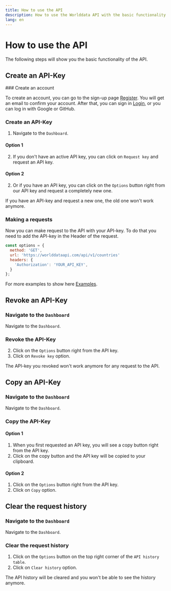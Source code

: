 ```yaml
---
title: How to use the API
description: How to use the Worlddata API with the basic functionality.
lang: en
---
```


# How to use the API

The following steps will show you the basic functionality of the API.

## Create an API-Key

<Steps>
### Create an account

To create an account, you can go to the sign-up page [Register](/register). You will get an email to confirm your account.
After that, you can sign in [Login](/login), or you can log in with Google or GitHub.

### Create an API-Key

1. Navigate to the `Dashboard`.

#### Option 1

2.  If you don't have an active API key, you can click on `Request key` and request an API key.

#### Option 2

2. Or if you have an API key, you can click on the `Options` button right from our API key and request a completely new one.

<Callout>If you have an API-key and request a new one, the old one won't work anymore.</Callout>

### Making a requests

Now you can make request to the API with your API-key. To do that you need to add the API-key in the Header of the request.

```js filename="nodejs" copy
const options = {
  method: 'GET',
  url: 'https://worlddataapi.com/api/v1/countries'
  headers: {
    'Authorization': 'YOUR_API_KEY',
  }
};
```

For more examples to show here [Examples](/documentation/examples).

</Steps>

## Revoke an API-Key

<Steps>

### Navigate to the `Dashboard`

Navigate to the `Dashboard`.

### Revoke the API-Key

2. Click on the `Options` button right from the API key.
3. Click on `Revoke key` option.

<Callout>The API-key you revoked won't work anymore for any request to the API.</Callout>

</Steps>

## Copy an API-Key

<Steps>

### Navigate to the `Dashboard`

Navigate to the `Dashboard`.

### Copy the API-Key

#### Option 1

1. When you first requested an API key, you will see a copy button right from the API key.
2. Click on the copy button and the API key will be copied to your clipboard.

#### Option 2

1. Click on the `Options` button right from the API key.
2. Click on `Copy` option.

</Steps>

## Clear the request history

<Steps>

### Navigate to the `Dashboard`

Navigate to the `Dashboard`.

### Clear the request history

1. Click on the `Options` button on the top right corner of the `API history table`.
2. Click on `Clear history` option.

<Callout>The API history will be cleared and you won't be able to see the history anymore.</Callout>
</Steps>
